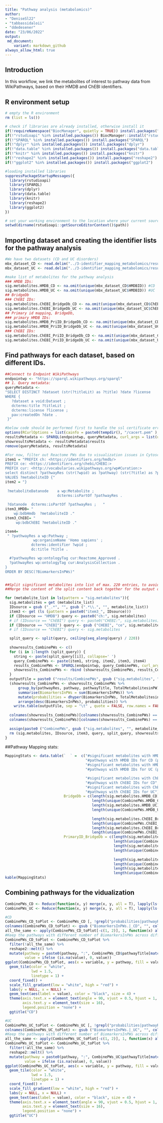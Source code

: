 ---
title: "Pathway analysis (metabolomics)"
author: 
- "DeniseSl22"
- "tabbassidaloii"
- "ddedesener"
date: "23/06/2022"
output:
 md_document:
    variant: markdown_github
always_allow_html: true
---

## Introduction
In this workflow, we link the metabolites of interest to pathway data from WikiPathways, based on their HMDB and ChEBI identifiers.

## R environment setup
```{r setup, warning=FALSE, message=FALSE}
# empty the R environment
rm (list = ls())

# check if libraries are already installed, otherwise install it
if(!requireNamespace("BiocManager", quietly = TRUE)) install.packages("BiocManager")
if(!"rstudioapi" %in% installed.packages()) BiocManager::install("rstudioapi")
if(!"SPARQL" %in% installed.packages()) install.packages("SPARQL")
if(!"dplyr" %in% installed.packages()) install.packages("dplyr")
if(!"data.table" %in% installed.packages()) install.packages("data.table")
if(!"knitr" %in% installed.packages()) install.packages("knitr")
if(!"reshape2" %in% installed.packages()) install.packages("reshape2")
if(!"ggplot2" %in% installed.packages()) install.packages("ggplot2")

#loading installed libraries
suppressPackageStartupMessages({
  library(rstudioapi)
  library(SPARQL)
  library(dplyr)
  library(data.table)
  library(knitr)
  library(reshape2)
  library(ggplot2)
})

# set your working environment to the location where your current source file is saved into.
setwd(dirname(rstudioapi::getSourceEditorContext()$path))
```

## Importing dataset and creating the identifier lists for the pathway analysis
```{r dataset, warning = FALSE, message = FALSE}
#We have two datasets (CD and UC disorders)
mbx_dataset_CD <- read.delim("../3-identifier_mapping_metabolomics/results/mbx_IDMapping_CD")
mbx_dataset_UC <- read.delim("../3-identifier_mapping_metabolomics/results/mbx_IDMapping_UC")

#make list of metabolites for the pathway analysis
### HMDB IDs:
sig.metabolites.HMDB_CD <- na.omit(unique(mbx_dataset_CD$HMDBID)) #CD
sig.metabolites.HMDB_UC <- na.omit(unique(mbx_dataset_UC$HMDBID)) #UC
## BridgeDb
### ChEBI IDs:
sig.metabolites.ChEBI_BridgeDb_CD <- na.omit(unique(mbx_dataset_CD$ChEBI_BridgeDb)) #CD
sig.metabolites.ChEBI_BridgeDb_UC <- na.omit(unique(mbx_dataset_UC$ChEBI_BridgeDb)) #UC
## Primary id mapping, BridgeDb,
### primary HMDB IDs:
sig.metabolites.HMDB_PriID_BridgeDb_CD <- na.omit(unique(mbx_dataset_CD$Current_HMDBID)) #CD
sig.metabolites.HMDB_PriID_BridgeDb_UC <- na.omit(unique(mbx_dataset_UC$Current_HMDBID)) #UC
### ChEBI IDs:
sig.metabolites.ChEBI_PriID_BridgeDb_CD <- na.omit(unique(mbx_dataset_CD$ChEBI_PriID_BridgeDb)) #CD
sig.metabolites.ChEBI_PriID_BridgeDb_UC <- na.omit(unique(mbx_dataset_UC$ChEBI_PriID_BridgeDb)) #UC
```

## Find pathways for each dataset, based on different IDs.
```{r pathway_retrieval, warning =FALSE, message = FALSE}
##Connect to Endpoint WikiPathways
endpointwp <- "https://sparql.wikipathways.org/sparql"
## 1. Query metadata:
queryMetadata <-
"SELECT DISTINCT ?dataset (str(?titleLit) as ?title) ?date ?license 
WHERE {
   ?dataset a void:Dataset ;
   dcterms:title ?titleLit ;
   dcterms:license ?license ;
   pav:createdOn ?date .
 }"

#below code should be performed first to handle the ssl certificate error
options(RCurlOptions = list(cainfo = paste0(tempdir(), "/cacert.pem" ), ssl.verifypeer = FALSE))
resultsMetadata <- SPARQL(endpointwp, queryMetadata, curl_args = list(useragent = R.version.string))
showresultsMetadata <- resultsMetadata$results
remove(queryMetadata, resultsMetadata)

#For now, filter out Reactome PWs due to visualization issues in Cytoscape.
item1 = "PREFIX ch: <https://identifiers.org/hmdb/>
PREFIX ce: <https://identifiers.org/chebi/CHEBI:>
PREFIX cur: <http://vocabularies.wikipathways.org/wp#Curation:>
select distinct ?pathwayRes (str(?wpid) as ?pathway) (str(?title) as ?pathwayTitle) (count(distinct ?metaboliteID) AS ?BiomarkersInPWs) (count(distinct ?metaboliteDatanode) AS ?TotalMetabolitesinPW) where {
VALUES ?metaboliteID {"
item2 = "}
 
 ?metaboliteDatanode	a wp:Metabolite ;
                        dcterms:isPartOf ?pathwayRes .
 
 ?datanode	dcterms:isPartOf ?pathwayRes ;   "
item3_HMDB= "
    wp:bdbHmdb  ?metaboliteID ."
item3_ChEBI= "
     wp:bdbChEBI ?metaboliteID ." 

item4=
 " ?pathwayRes a wp:Pathway ;
             wp:organismName 'Homo sapiens' ; 
    		dcterms:identifier ?wpid ;
    		dc:title ?title .

  #?pathwayRes wp:ontologyTag cur:Reactome_Approved . 
  ?pathwayRes wp:ontologyTag cur:AnalysisCollection .   		
}
ORDER BY DESC(?BiomarkersInPWs)"


##Split significant metabolites into list of max. 220 entries, to avoid SPARQL endpoint trowing a 414 error. 
##Merge the content of the split content back together for the output of the PW Analysis.

for (metabolite_list in ls(pattern = "sig.metabolites")){
  sig.metabolites = get (metabolite_list)
  IDsource = gsub ("_.*", "", gsub (".*\\.", "", metabolite_list))
  item3 <- get (ls (pattern = paste0("item3_", IDsource)))
  if (IDsource == "HMDB") query <- paste0("ch:", sig.metabolites)
  # if (IDsource == "ChEBI") query <- paste0("CHEBI:", sig.metabolites)
  if (IDsource == "ChEBI") query <- gsub ("CHEBI", "ce", sig.metabolites)
  # if (IDsource == "ChEBI") query <- sig.metabolites

  split_query <- split(query, ceiling(seq_along(query) / 220))
  
  showresults_CombinePWs <- c()
  for (i in 1:length (split_query)) {
    string <- paste(split_query[[i]], collapse=' ')
    query_CombinePWs <- paste(item1, string, item2, item3, item4)
    results_CombinePWs <- SPARQL(endpointwp, query_CombinePWs, curl_args = list(useragent = R.version.string))
    showresults_CombinePWs <- rbind (showresults_CombinePWs, results_CombinePWs$results)
  }
  outputFile = paste0 ("results/CombinePWs", gsub ("sig.metabolites", "", metabolite_list), ".txt")
  (showresults_CombinePWs <- showresults_CombinePWs %>% 
      group_by(pathwayRes, pathway, pathwayTitle, TotalMetabolitesinPW) %>% 
      summarise(BiomarkersInPWs = sum(BiomarkersInPWs)) %>%
      mutate(probabilities = dhyper(BiomarkersInPWs, TotalMetabolitesinPW, (length(query) - BiomarkersInPWs), length(query), log = FALSE)) %>% # Calculate hypergeometric density p-value for all pathways.
      arrange(desc(BiomarkersInPWs), probabilities)) %>%
    write.table(outputFile, sep = "\t" , quote = FALSE, row.names = FALSE)
  
  colnames(showresults_CombinePWs)[colnames(showresults_CombinePWs) == "BiomarkersInPWs"] <- paste0 ("BiomarkersInPWs", gsub ("sig.metabolites", "", metabolite_list))
  colnames(showresults_CombinePWs)[colnames(showresults_CombinePWs) == "probabilities"] <- paste0 ("probabilities", gsub ("sig.metabolites", "", metabolite_list))
  
  assign(paste0 ("CombinePWs", gsub ("sig.metabolites", "", metabolite_list)), showresults_CombinePWs)
  rm (sig.metabolites, IDsource, item3, query, split_query, showresults_CombinePWs, i, string, query_CombinePWs, results_CombinePWs, outputFile)
}
```

##Pathway Mapping stats:
```{r mapping_stats_Pathways, warning = FALSE, message = FALSE}
MappingStats <- data.table(`  ` =  c("#significant metabolites with HMDB IDs for CD (primary in PrimaryID_BridgeDb)" ,
                                     "#pathways with HMDB IDs for CD (primary in PrimaryID_BridgeDb)",
                                     "#significant metabolites with HMDB IDs for UC (primary in PrimaryID_BridgeDb)",
                                     "#pathways with HMDB IDs for UC (primary in PrimaryID_BridgeDb)",

                                     "#significant metabolites with ChEBI IDs for CD",
                                     "#pathways with ChEBI IDs for CD",
                                     "#significant metabolites with ChEBI IDs for UC",
                                     "#pathways with ChEBI IDs for UC"),
                           BridgeDb = c(length(sig.metabolites.HMDB_CD), 
                                        length(unique(CombinePWs.HMDB_CD$pathway)),
                                        length(sig.metabolites.HMDB_UC), 
                                        length(unique(CombinePWs.HMDB_UC$pathway)),
                                        
                                        length(sig.metabolites.ChEBI_BridgeDb_CD),
                                        length(unique(CombinePWs.ChEBI_BridgeDb_CD$pathway)),
                                        length(sig.metabolites.ChEBI_BridgeDb_UC),
                                        length(unique(CombinePWs.ChEBI_BridgeDb_UC$pathway))),
                           PrimaryID_BridgeDb = c(length(sig.metabolites.HMDB_PriID_BridgeDb_CD),
                                                  length(unique(CombinePWs.HMDB_PriID_BridgeDb_CD$pathway)),
                                                  length(sig.metabolites.HMDB_PriID_BridgeDb_UC),
                                                  length(unique(CombinePWs.HMDB_PriID_BridgeDb_UC$pathway)),
                                                  
                                                  length(sig.metabolites.ChEBI_PriID_BridgeDb_CD),
                                                  length(unique(CombinePWs.ChEBI_PriID_BridgeDb_CD$pathway)),
                                                  length(sig.metabolites.ChEBI_PriID_BridgeDb_UC),
                                                  length(unique(CombinePWs.ChEBI_PriID_BridgeDb_UC$pathway))))
kable(MappingStats)
```

## Combining pathways for the vidualization
```{r Comparison, warning = FALSE, message = FALSE, fig.height = 16, fig.width = 14}
CombinePWs_CD <- Reduce(function(x, y) merge(x, y, all = T), lapply(ls(pattern = "Combin.*CD"), get), accumulate = F)
CombinePWs_UC <- Reduce(function(x, y) merge(x, y, all = T), lapply(ls(pattern = "Combin.*UC"), get), accumulate = F)

#CD
CombinePWs_CD_toPlot <- CombinePWs_CD [, !grepl("probabilities|pathwayRes|pathwayTitle|TotalMetabolitesinPW", colnames (CombinePWs_CD))] %>% select (pathway, BiomarkersInPWs.HMDB_CD, BiomarkersInPWs.ChEBI_BridgeDb_CD, BiomarkersInPWs.HMDB_PriID_BridgeDb_CD, BiomarkersInPWs.ChEBI_PriID_BridgeDb_CD)
colnames(CombinePWs_CD_toPlot) <- gsub ("BiomarkersInPWs.|_CD", "", colnames(CombinePWs_CD_toPlot))
all_the_same <- apply(CombinePWs_CD_toPlot[-c(1, 2)], 1, function(x) all(x == x[1]))
#Keep the pathways with different number of BiomarkersInPWs across different mappings
CombinePWs_CD_toPlot <- CombinePWs_CD_toPlot %>%
  filter(!all_the_same) %>%
  reshape2::melt() %>%
  mutate(pathway = paste0(pathway, ":", CombinePWs_CD$pathwayTitle[match(pathway, CombinePWs_CD$pathway)]),
         value = ifelse (is.na(value), 0, value))
ggplot(CombinePWs_CD_toPlot, aes(x = variable, y = pathway, fill = value)) +
  geom_tile(color = "white",
            lwd = 1.5,
            linetype = 1) +
  coord_fixed() +
  scale_fill_gradient(low = "white", high = "red") +
  labs(y = NULL, x = NULL) +
  geom_text(aes(label = value), color = "black", size = 4) +
  theme(axis.text.x = element_text(angle = 90, vjust = 0.5, hjust = 1, size = 16),
        axis.text.y = element_text(size = 16),
        legend.position = "none") +
  ggtitle("CD")

#UC
CombinePWs_UC_toPlot <- CombinePWs_UC [, !grepl("probabilities|pathwayRes|pathwayTitle|TotalMetabolitesinPW", colnames (CombinePWs_UC))] %>% select (pathway, BiomarkersInPWs.HMDB_UC, BiomarkersInPWs.ChEBI_BridgeDb_UC, BiomarkersInPWs.HMDB_PriID_BridgeDb_UC, BiomarkersInPWs.ChEBI_PriID_BridgeDb_UC)
colnames(CombinePWs_UC_toPlot) <- gsub ("BiomarkersInPWs.|_UC", "", colnames(CombinePWs_UC_toPlot))
#Keep the pathways with different number of BiomarkersInPWs across different mappings
all_the_same <- apply(CombinePWs_UC_toPlot[-c(1, 2)], 1, function(x) all(x == x[1]))
CombinePWs_UC_toPlot <- CombinePWs_UC_toPlot %>%
  filter(!all_the_same) %>%
  reshape2::melt() %>%
  mutate(pathway = paste0(pathway, ":", CombinePWs_UC$pathwayTitle[match(pathway, CombinePWs_UC$pathway)]),
         value = ifelse (is.na(value), 0, value))
ggplot(CombinePWs_UC_toPlot, aes(x = variable, y = pathway, fill = value)) +
  geom_tile(color = "white",
            lwd = 1.5,
            linetype = 1) +
  coord_fixed() +
  scale_fill_gradient(low = "white", high = "red") +
  labs(y = NULL, x = NULL) +
  geom_text(aes(label = value), color = "black", size = 4) +
  theme(axis.text.x = element_text(angle = 90, vjust = 0.5, hjust = 1, size = 16),
        axis.text.y = element_text(size = 16),
        legend.position = "none") +
  ggtitle("UC")
```